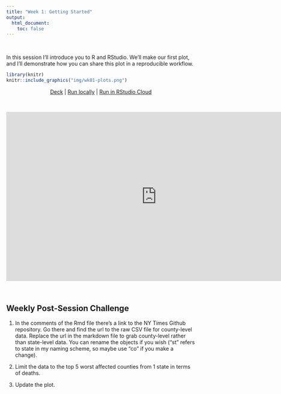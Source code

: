 ```yaml
---
title: "Week 1: Getting Started"
output:
  html_document:
    toc: false
---
```


<br>

In this session I'll introduce you to R and RStudio. We'll make our first plot, and I'll demonstrate how you can share this plot in a reproducible workflow.

```r
library(knitr)
knitr::include_graphics("img/wk01-plots.png")
```


<center>

[Deck](decks/w01_deck.html) | [Run locally](https://github.com/ericpgreen/ieat-covid2020/blob/master/assignments/wk01.Rmd) | [Run in RStudio Cloud](https://rstudio.cloud/spaces/58787/join?access_code=OjiTdrJW4vnSj64sECi3NsIQw1Dwdvow0JHK7KJW)

<br>

<iframe width="800" height="450" src="https://www.youtube.com/embed/fntu_jMsWWE" frameborder="0" allow="accelerometer; autoplay; encrypted-media; gyroscope; picture-in-picture" allowfullscreen></iframe>
</center>

<br>

## Weekly Post-Session Challenge

1. In the comments of the Rmd file there's a link to the NY Times Github repository. Go there and find the url to the raw CSV file for county-level data. Replace the url in the markdown file to grab county-level rather than state-level data. You can rename the objects if you wish ("st" refers to state in my naming scheme, so maybe use "co" if you make a change).

2. Limit the data to the top 5 worst affected counties from 1 state in terms of deaths.

3. Update the plot.

